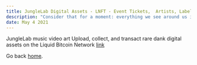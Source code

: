 ```yaml
---
title: JungleLab Digital Assets - LNFT - Event Tickets,  Artists, Labels, Producers, Fashion Brands. & Curated Content.
description: "Consider that for a moment: everything we see around us is assumed to have had a cause and is contingent upon."
date: May 4 2021
---
```


JungleLab music video art
Upload, collect, and transact rare dank digital assets on the Liquid Bitcoin Network [link](https://junglelab.io)


Go back [home](/).
